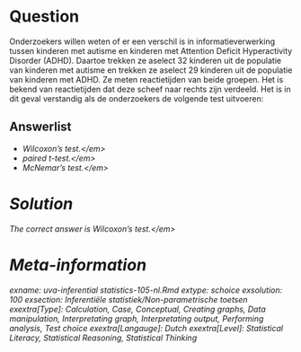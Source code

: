 Question
========

Onderzoekers willen weten of er een verschil is in informatieverwerking tussen kinderen met autisme en kinderen met Attention Deficit Hyperactivity Disorder (ADHD). Daartoe trekken ze aselect 32 kinderen uit de populatie van kinderen met autisme en trekken ze aselect 29 kinderen uit de populatie van kinderen met ADHD. Ze meten reactietijden van beide groepen. Het is bekend van reactietijden dat deze scheef naar rechts zijn verdeeld. Het is in dit geval verstandig als de onderzoekers de volgende test uitvoeren: 

Answerlist
----------
* <em>Wilcoxon's test.<\/em>
* <em>paired t-test.<\/em>
* <em>McNemar's test.<\/em>

Solution
========

The correct answer is  <em>Wilcoxon's test.<\/em> 

Meta-information
================
exname: uva-inferential statistics-105-nl.Rmd 
extype: schoice 
exsolution: 100 
exsection: Inferentiële statistiek/Non-parametrische toetsen
exextra[Type]: Calculation, Case, Conceptual, Creating graphs, Data manipulation, Interpretating graph, Interpretating output, Performing analysis, Test choice 
exextra[Langauge]: Dutch 
exextra[Level]: Statistical Literacy, Statistical Reasoning, Statistical Thinking 
